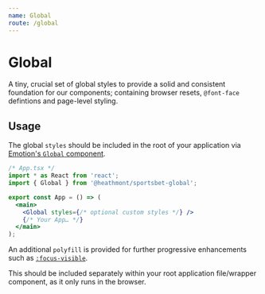 ```yaml
---
name: Global
route: /global
---
```


# Global

A tiny, crucial set of global styles to provide a solid and consistent foundation for our components; containing browser resets, `@font-face` defintions and page-level styling.

## Usage

The global `styles` should be included in the root of your application via [Emotion's
`Global` component](https://emotion.sh/docs/globals).

```jsx
/* App.tsx */
import * as React from 'react';
import { Global } from '@heathmont/sportsbet-global';

export const App = () => (
  <main>
    <Global styles={/* optional custom styles */} />
    {/* Your App… */}
  </main>
);
```

An additional `polyfill` is provided for further progressive enhancements such
as [`:focus-visible`](https://developer.mozilla.org/en-US/docs/Web/CSS/:focus-visible).

This should be included separately within your root application file/wrapper
component, as it only runs in the browser.
